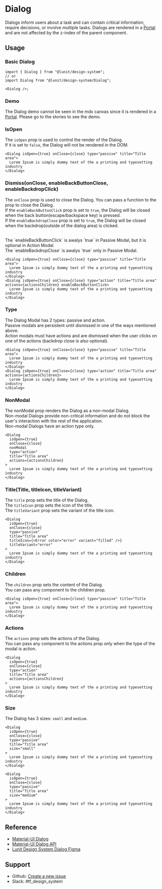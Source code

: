 

<Meta name="Dialog Docs" of={DialogStories} />

# Dialog

Dialogs inform users about a task and can contain critical information, require decisions, or involve multiple tasks.
Dialogs are rendered in a [Portal](https://react.dev/reference/react-dom/createPortal) and are not affected by the z-index of the parent component.

## Usage

### Basic Dialog

```tsx
import { Dialog } from "@lunit/design-system";
// or
import Dialog from "@lunit/design-system/Dialog";

<Dialog />;
```

### Demo

The Dialog demo cannot be seen in the mdx canvas since it is rendered in a [Portal](https://react.dev/reference/react-dom/createPortal).
Please go to the stories to see the demo.

<Controls />

### IsOpen

The `isOpen` prop is used to control the render of the Dialog. <br />
If it is set to `false`, the Dialog will not be rendered in the DOM.

```tsx
<Dialog isOpen={true} onClose={close} type="passive" title="Title area">
  Lorem Ipsum is simply dummy text of the a printing and typesetting industry
</Dialog>
```

### Dismiss(onClose, enableBackButtonClose, enableBackdropClick)

The `onClose` prop is used to close the Dialog. You can pass a function to the prop to close the Dialog. <br />
If the `enableBackButtonClick` prop is set to `true`, the Dialog will be closed when the back button(escape/backspace key) is pressed. <br />
If the `enableBackdropClose` prop is set to `true`, the Dialog will be closed when the backdrop(outside of the dialog area) is clicked. <br />

<br />
The `enableBackButtonClick` is awalys `true` in Passive Modal, but it is optional
in Action Modal. <br />
The `enableBackdropClose` is awalys `true` only in Passive Modal.

```tsx
<Dialog isOpen={true} onClose={close} type="passive" title="Title area">
  Lorem Ipsum is simply dummy text of the a printing and typesetting industry
</Dialog>
<Dialog isOpen={true} onClose={close} type="action" title="Title area" actions={actionsChildren} enableBackButtonClick>
  Lorem Ipsum is simply dummy text of the a printing and typesetting industry
</Dialog>
```

### Type

The Dialog Modal has 2 types: passive and action. <br />
Passive modals are persistent until dismissed in one of the ways mentioned above. <br />
Action modals must have actions and are dismissed when the user clicks on one of the actions (backdrop close is also optional). <br />

```tsx
<Dialog isOpen={true} onClose={close} type="passive" title="Title area">
  Lorem Ipsum is simply dummy text of the a printing and typesetting industry
</Dialog>
<Dialog isOpen={true} onClose={close} type="action" title="Title area" actions={actionsChildren}>
  Lorem Ipsum is simply dummy text of the a printing and typesetting industry
</Dialog>

```

### NonModal

The nonModal prop renders the Dialog as a non-modal Dialog. <br />
Non-modal Dialogs provide non-critical information and do not block the user's interaction with the rest of the application. <br />
Non-modal Dialogs have an action type only. <br />

```tsx
<Dialog
  isOpen={true}
  onClose={close}
  nonModal
  type="action"
  title="Title area"
  actions={actionsChildren}
>
  Lorem Ipsum is simply dummy text of the a printing and typesetting industry
</Dialog>
```

### Title(Title, titleIcon, titleVariant)

The `title` prop sets the title of the Dialog. <br />
The `titleIcon` prop sets the icon of the title. <br />
The `titleVariant` prop sets the variant of the title icon. <br />

```tsx
<Dialog
  isOpen={true}
  onClose={close}
  type="passive"
  title="Title area"
  titleIcon={<Error color="error" variant="filled" />}
  titleVariant="error"
>
  Lorem Ipsum is simply dummy text of the a printing and typesetting industry
</Dialog>
```

### Children

The `children` prop sets the content of the Dialog. <br />
You can pass any component to the children prop.

```tsx
<Dialog isOpen={true} onClose={close} type="passive" title="Title area">
  Lorem Ipsum is simply dummy text of the a printing and typesetting industry
</Dialog>
```

### Actions

The `actions` prop sets the actions of the Dialog. <br />
You can pass any component to the actions prop only when the type of the modal is action.

```tsx
<Dialog
  isOpen={true}
  onClose={close}
  type="action"
  title="Title area"
  actions={actionsChildren}
>
  Lorem Ipsum is simply dummy text of the a printing and typesetting industry
</Dialog>
```

### Size

The Dialog has 3 sizes: `small` and `medium`.

```tsx
<Dialog
  isOpen={true}
  onClose={close}
  type="passive"
  title="Title area"
  size="small"
>
  Lorem Ipsum is simply dummy text of the a printing and typesetting industry
</Dialog>

<Dialog
  isOpen={true}
  onClose={close}
  type="passive"
  title="Title area"
  size="medium"
>
  Lorem Ipsum is simply dummy text of the a printing and typesetting industry
</Dialog>
```

## Reference

- [Material-UI Dialog](https://mui.com/material-ui/react-dialog/)
- [Material-UI Dialog API](https://mui.com/material-ui/api/dialog/)
- [Lunit Design System Dialog Figma](https://www.figma.com/design/9CoirIDPof6exynJosiGXi/Design-System_2.0.0_Latest?node-id=474-56088&m=dev)

## Support

- Github: [Create a new issue](https://github.com/lunit-io/design-system/issues/new)
- Slack: #tf_design_system
